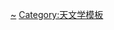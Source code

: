 {{Navbox
<!-- mauve: #708090; possible color for highlighting -->
|name  = Nebula
|state = {{{state|<noinclude>uncollapsed</noinclude>}}}
|title = [[星雲]]
|bodyclass = hlist
|basestyle = text-align:center;

|below= {{flatlist|
* {{icon|category}} [[:Category:星雲|分類]]
* {{icon|commons}} [[:commons:category:Nebula|共享資源]]
* {{icon|wiktionary}} [[:wikt:en:nebula|詞典]]
}}

|group1= 可見的星雲
|list1=  
* [[暗星雲]]
* [[瀰漫星雲]]
** [[發射星雲]]
*** [[行星狀星雲]]
*** [[超新星殘骸]]
*** [[新星殘骸]]
*** [[電離氫區|氫離子區]]
** [[反射星雲]]
*** [[變光星雲]]
*** [[原行星雲]]

|group2= 前恆星雲
|list2=  
* [[分子雲#巨分子雲|巨分子雲]]
* [[包克球]]
* [[蒸發氣體球]]
* [[太陽星雲]]

|group3= 恆星雲
|list3= 
* [[新星殘骸]]
* [[原行星雲]]
* [[沃夫–瑞葉星雲]]

|group4= 後恆星雲
|list4=  
* [[行星狀星雲]]
* [[超新星殘骸]]
* [[脈衝風星雲]]
* [[超級氣泡]]

|group5= 雲氣
|list5=  
* [[星際雲]]
** [[分子雲]]
** [[紅外線卷雲]]
* [[高速雲]]
* [[中性氢区]]

|group6= 型態
|list6=  
* [[雙極星雲]]
* [[紡錘星雲]]

|group7= 星系際雲
|list7=  

|group10= {{icon|list}} [[星雲列表|列表]]
|list10= 
* [[瀰漫星雲清單|瀰漫]]
* [[行星狀星雲列表|行星狀星雲]]（PNe）
* [[原行星雲列表|原行星雲]]（PPNe）
* [[超新星殘骸列表|超新星殘骸]]（SNRs）

}}
<noinclude>
{{documentation|content=
{{collapsible option}}
}}
[[Category:星雲|~]]
[[Category:天文学模板]]
</noinclude>